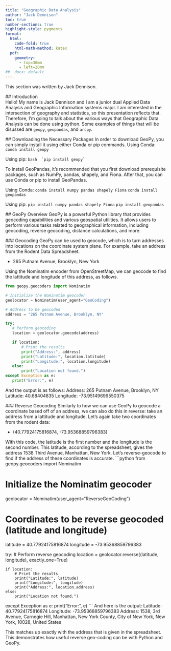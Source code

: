 ```yaml
---
title: "Geographic Data Analysis"
author: "Jack Dennison"
toc: true
number-sections: true
highlight-style: pygments
format: 
  html: 
    code-fold: true
    html-math-method: katex
  pdf: 
    geometry: 
      - top=30mm
      - left=20mm
##  docx: default
--- 
```


This section was written by Jack Dennison. 


 ## Introduction  
 Hello! My name is Jack Dennison and I am a junior dual Applied Data Analysis and Geographic Information 
 systems major. I am interested in the intersection of geography and statistics, so this presentation 
 reflects that. Therefore, I'm going to talk about the various ways that Geographic Data Analysis can be 
 done using python. Some examples of things that will be disussed are `geopy`, `geopandas`, and `arcpy`.

 ## Downloading the Necessary Packages
 In order to download GeoPy, you can simply install it using either Conda or pip commands.
 Using Conda:
 `conda install geopy`
 
 Using pip:
 ```bash
 `pip install geopy`
 ```
 
 To install GeoPandas, it's recommended that you first download prerequisite packages, such as NumPy, 
 pandas, shapely, and Fiona. After that, you can use Conda or pip to install GeoPandas.

 Using Conda:
 `conda install numpy pandas shapely Fiona`
 `conda install geopandas`

 Using pip:
 `pip install numpy pandas shapely Fiona`
 `pip install geopandas`

 ## GeoPy Overview
 GeoPy is a powerful Python library that provides geocoding capabilities and various geospatial 
 utilities. It allows users to perform various tasks related to geographical information, including 
 geocoding, reverse geocoding, distance calculations, and more.

 ### Geocoding
 GeoPy can be used to geocode, which is to turn addresses into locations on the coordinate system plane. For 
 example, take an address from the Rodent Data Spreadsheet.

 * 265 Putnam Avenue, Brooklyn, New York

 Using the Nominatim encoder from OpenStreetMap, we can geocode to find the lattitude and longitude of 
 this address, as follows.

 ```python
 from geopy.geocoders import Nominatim

# Initialize the Nominatim geocoder
geolocator = Nominatim(user_agent="GeoCoding")

# Address to be geocoded
address = "265 Putnam Avenue, Brooklyn, NY"

try:
    # Perform geocoding
    location = geolocator.geocode(address)

    if location:
        # Print the results
        print("Address:", address)
        print("Latitude:", location.latitude)
        print("Longitude:", location.longitude)
    else:
        print("Location not found.")
except Exception as e:
    print("Error:", e)
```
 And the output is as follows:
Address: 265 Putnam Avenue, Brooklyn, NY
Latitude: 40.68404835
Longitude: -73.95149699550375

 ### Reverse Geocoding
 Similarly to how we can use GeoPy to geocode a coordinate based off of an address, we can also do this
 in reverse: take an address from a lattitude and longitude. Let's again take two coordinates from the
 rodent data:

 * (40.77924175816874, -73.95368859796383)

With this code, the latitude is the first number and the longitude is the second number.  This latitude,
according to the spreadsheet, gives the address 1538 Third Avenue, Manhattan, New York. Let's 
reverse-geocode to find if the address of these coordinates is accurate.
 ```python
 from geopy.geocoders import Nominatim

# Initialize the Nominatim geocoder
geolocator = Nominatim(user_agent="ReverseGeoCoding")

# Coordinates to be reverse geocoded (latitude and longitude)
latitude = 40.77924175816874
longitude = -73.95368859796383

try:
    # Perform reverse geocoding
    location = geolocator.reverse((latitude, longitude), exactly_one=True)

    if location:
        # Print the results
        print("Latitude:", latitude)
        print("Longitude:", longitude)
        print("Address:", location.address)
    else:
        print("Location not found.")
except Exception as e:
    print("Error:", e)
```
 And here is the output:
 Latitude: 40.77924175816874
 Longitude: -73.95368859796383
 Address: 1538, 3rd Avenue, Carnegie Hill, 
 Manhattan, New York County, City of New York, New York, 10028, United States

 This matches up exactly with the address that is given in the spreadsheet. This demonstrates how useful
 reverse geo-coding can be with Python and GeoPy.